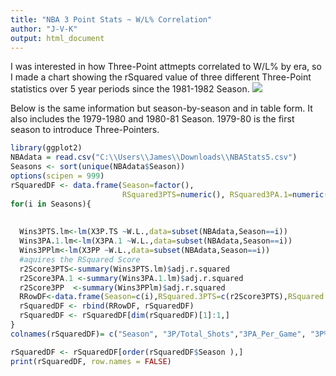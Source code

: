 ```yaml
---
title: "NBA 3 Point Stats ~ W/L% Correlation"
author: "J-V-K"
output: html_document
---
```

I was interested in how Three-Point attmepts correlated to W/L% by era, so I made a chart showing the rSquared value of three different Three-Point statistics over 5 year periods since the 1981-1982 Season. 
![](C:\Users\James\Documents\GitHub\NBAR\Image\RPlot01.png)


Below is the same information but season-by-season and in table form. It also includes the 1979-1980 and 1980-81 Season. 1979-80 is the first season to introduce Three-Pointers.

```r
library(ggplot2)
NBAdata = read.csv("C:\\Users\\James\\Downloads\\NBAStats5.csv")
Seasons <- sort(unique(NBAdata$Season))
options(scipen = 999)
rSquaredDF <- data.frame(Season=factor(),
                         RSquared3PTS=numeric(), RSquared3PA.1=numeric(), RSquared3PP=numeric())
for(i in Seasons){
  
  
  Wins3PTS.lm<-lm(X3P.TS ~W.L.,data=subset(NBAdata,Season==i))
  Wins3PA.1.lm<-lm(X3PA.1 ~W.L.,data=subset(NBAdata,Season==i))
  Wins3PPlm<-lm(X3PP ~W.L.,data=subset(NBAdata,Season==i))
  #aquires the RSquared Score
  r2Score3PTS<-summary(Wins3PTS.lm)$adj.r.squared
  r2Score3PA.1 <-summary(Wins3PA.1.lm)$adj.r.squared
  r2Score3PP  <-summary(Wins3PPlm)$adj.r.squared
  RRowDF<-data.frame(Season=c(i),RSquared.3PTS=c(r2Score3PTS),RSquared.3PA.1 = r2Score3PA.1, RSquared3PP = r2Score3PP  )
  rSquaredDF <- rbind(RRowDF, rSquaredDF)
  rSquaredDF <- rSquaredDF[dim(rSquaredDF)[1]:1,]
}
colnames(rSquaredDF)= c("Season", "3P/Total_Shots","3PA_Per_Game", "3P%" )
```


```r
rSquaredDF <- rSquaredDF[order(rSquaredDF$Season ),]
print(rSquaredDF, row.names = FALSE)

```


